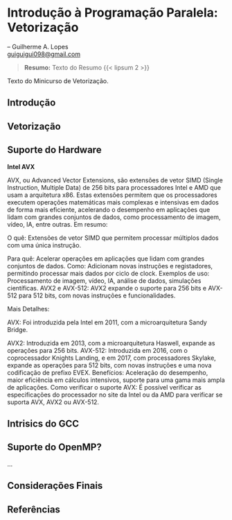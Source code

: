 # Introdução à Programação Paralela: Vetorização

-- Guilherme A. Lopes <br>
<guiguigui098@gmail.com>

> __Resumo:__
> Texto do Resumo  {{< lipsum 2 >}}

Texto do Minicurso de Vetorização.

##  Introdução {#sec-vet-intro}

## Vetorização

## Suporte do Hardware

__Intel AVX__

AVX, ou Advanced Vector Extensions, são extensões de vetor SIMD (Single Instruction, Multiple Data) de 256 bits para processadores Intel e AMD que usam a arquitetura x86. Estas extensões permitem que os processadores executem operações matemáticas mais complexas e intensivas em dados de forma mais eficiente, acelerando o desempenho em aplicações que lidam com grandes conjuntos de dados, como processamento de imagem, vídeo, IA, entre outras.
Em resumo:

O quê:
Extensões de vetor SIMD que permitem processar múltiplos dados com uma única instrução.

Para quê:
Acelerar operações em aplicações que lidam com grandes conjuntos de dados.
Como:
Adicionam novas instruções e registadores, permitindo processar mais dados por ciclo de clock.
Exemplos de uso:
Processamento de imagem, vídeo, IA, análise de dados, simulações científicas.
AVX2 e AVX-512:
AVX2 expande o suporte para 256 bits e AVX-512 para 512 bits, com novas instruções e funcionalidades.

Mais Detalhes:

AVX:
Foi introduzida pela Intel em 2011, com a microarquitetura Sandy Bridge.

AVX2:
Introduzida em 2013, com a microarquitetura Haswell, expande as operações para 256 bits.
AVX-512:
Introduzida em 2016, com o coprocessador Knights Landing, e em 2017, com processadores Skylake, expande as operações para 512 bits, com novas instruções e uma nova codificação de prefixo EVEX.
Benefícios:
Aceleração do desempenho, maior eficiência em cálculos intensivos, suporte para uma gama mais ampla de aplicações.
Como verificar o suporte AVX:
É possível verificar as especificações do processador no site da Intel ou da AMD para verificar se suporta AVX, AVX2 ou AVX-512.



## Intrisics do GCC

## Suporte do OpenMP?

...

## Considerações Finais {#sec-vet-consid-finais}

## Referências

::: {#refs}
:::
